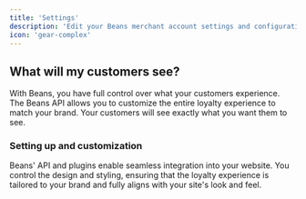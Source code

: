 ```yaml
---
title: 'Settings'
description: 'Edit your Beans merchant account settings and configuration.'
icon: 'gear-complex'
---
```


## What will my customers see?

With Beans, you have full control over what your customers experience. The Beans API allows
you to customize the entire loyalty experience to match your brand. Your customers will see
exactly what you want them to see.

### Setting up and customization

Beans' API and plugins enable seamless integration into your website. You control the design
and styling, ensuring that the loyalty experience is tailored to your brand and fully aligns with your site's look and feel.
